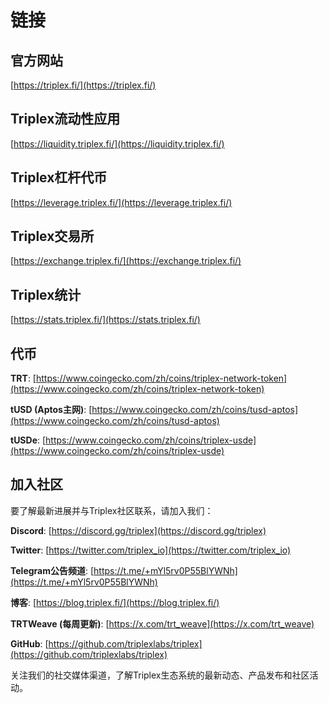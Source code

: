 
# 链接

## 官方网站

[https://triplex.fi/](https://triplex.fi/)

## Triplex流动性应用

[https://liquidity.triplex.fi/](https://liquidity.triplex.fi/)

## Triplex杠杆代币

[https://leverage.triplex.fi/](https://leverage.triplex.fi/)

## Triplex交易所

[https://exchange.triplex.fi/](https://exchange.triplex.fi/)

## Triplex统计

[https://stats.triplex.fi/](https://stats.triplex.fi/)

## 代币

**TRT**: [https://www.coingecko.com/zh/coins/triplex-network-token](https://www.coingecko.com/zh/coins/triplex-network-token)

**tUSD (Aptos主网)**: [https://www.coingecko.com/zh/coins/tusd-aptos](https://www.coingecko.com/zh/coins/tusd-aptos)

**tUSDe**: [https://www.coingecko.com/zh/coins/triplex-usde](https://www.coingecko.com/zh/coins/triplex-usde)

## 加入社区

要了解最新进展并与Triplex社区联系，请加入我们：

**Discord**: [https://discord.gg/triplex](https://discord.gg/triplex)

**Twitter**: [https://twitter.com/triplex_io](https://twitter.com/triplex_io)

**Telegram公告频道**: [https://t.me/+mYl5rv0P55BlYWNh](https://t.me/+mYl5rv0P55BlYWNh)

**博客**: [https://blog.triplex.fi/](https://blog.triplex.fi/)

**TRTWeave (每周更新)**: [https://x.com/trt_weave](https://x.com/trt_weave)

**GitHub**: [https://github.com/triplexlabs/triplex](https://github.com/triplexlabs/triplex)

<Callout type="info">
  关注我们的社交媒体渠道，了解Triplex生态系统的最新动态、产品发布和社区活动。
</Callout> 